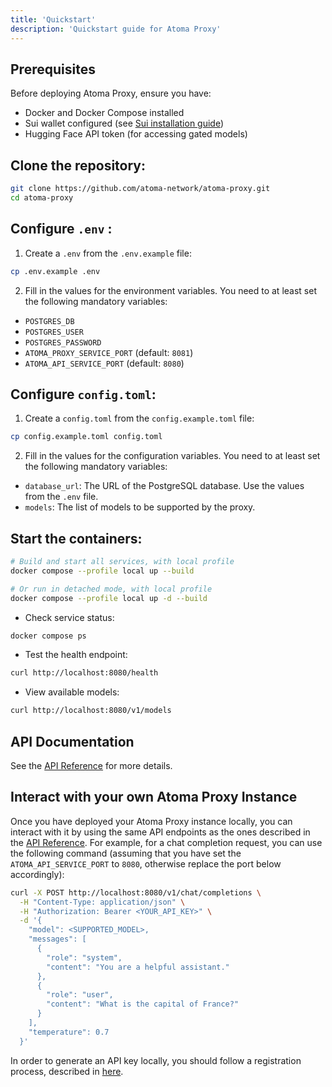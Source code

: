 ```yaml
---
title: 'Quickstart'
description: 'Quickstart guide for Atoma Proxy'
---
```


## Prerequisites

Before deploying Atoma Proxy, ensure you have:

- Docker and Docker Compose installed
- Sui wallet configured (see [Sui installation guide](https://docs.sui.io/build/install))
- Hugging Face API token (for accessing gated models)


## Clone the repository:

```bash
git clone https://github.com/atoma-network/atoma-proxy.git
cd atoma-proxy
```

## Configure `.env` :

1. Create a `.env` from the `.env.example` file:

```bash
cp .env.example .env
```

2. Fill in the values for the environment variables. You need to at least set the following mandatory variables:

- `POSTGRES_DB`
- `POSTGRES_USER`
- `POSTGRES_PASSWORD`
- `ATOMA_PROXY_SERVICE_PORT` (default: `8081`)
- `ATOMA_API_SERVICE_PORT` (default: `8080`)

## Configure `config.toml`:

1. Create a `config.toml` from the `config.example.toml` file:

```bash
cp config.example.toml config.toml
```

2. Fill in the values for the configuration variables. You need to at least set the following mandatory variables:

- `database_url`: The URL of the PostgreSQL database. Use the values from the `.env` file.
- `models`: The list of models to be supported by the proxy.

## Start the containers:

```bash
# Build and start all services, with local profile
docker compose --profile local up --build

# Or run in detached mode, with local profile
docker compose --profile local up -d --build
```

- Check service status:

```bash
docker compose ps
```

- Test the health endpoint:

```bash
curl http://localhost:8080/health
```

- View available models:

```bash
curl http://localhost:8080/v1/models
```

## API Documentation

See the [API Reference](/cloud-api-reference) for more details. 

## Interact with your own Atoma Proxy Instance

Once you have deployed your Atoma Proxy instance locally, you can interact with it by using the same API endpoints as the ones described in the [API Reference](/cloud-api-reference).
For example, for a chat completion request, you can use the following command (assuming that you have set the `ATOMA_API_SERVICE_PORT` to `8080`, otherwise replace the port below accordingly):

```bash
curl -X POST http://localhost:8080/v1/chat/completions \
  -H "Content-Type: application/json" \
  -H "Authorization: Bearer <YOUR_API_KEY>" \
  -d '{
    "model": <SUPPORTED_MODEL>,
    "messages": [
      {
        "role": "system",
        "content": "You are a helpful assistant."
      },
      {
        "role": "user",
        "content": "What is the capital of France?"
      }
    ],
    "temperature": 0.7
  }'
```

In order to generate an API key locally, you should follow a registration process, described in [here](/cloud/get-started/overview#interact-with-atoma-s-proxy-infrastructure).
